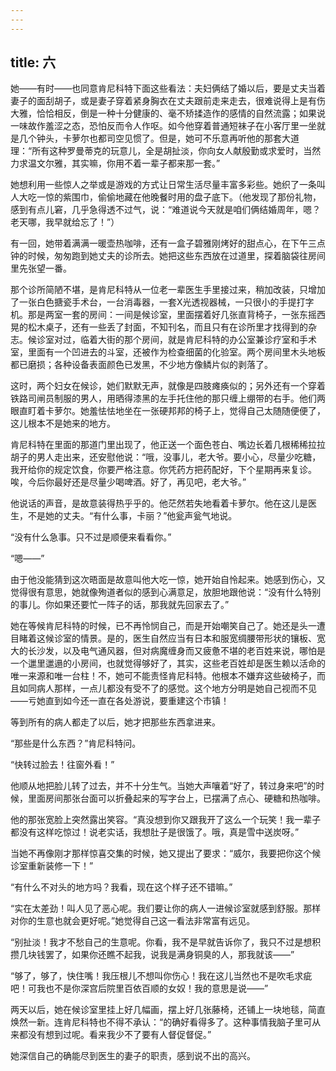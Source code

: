 ```yaml
---
---
---
```

title: 六
---




她——有时——也同意肯尼科特下面这些看法：夫妇俩结了婚以后，要是丈夫当着妻子的面刮胡子，或是妻子穿着紧身胸衣在丈夫跟前走来走去，很难说得上是有伤大雅，恰恰相反，倒是一种十分健康的、毫不矫揉造作的感情的自然流露；如果说一味故作羞涩之态，恐怕反而令人作呕。如今他穿着普通短袜子在小客厅里一坐就是几个钟头，卡萝尔也都司空见惯了。但是，她可不乐意再听他的那套大道理：“所有这种罗曼蒂克的玩意儿，全是胡扯淡，你向女人献殷勤或求爱时，当然力求温文尔雅，其实嘛，你用不着一辈子都来那一套。”

她想利用一些惊人之举或是游戏的方式让日常生活尽量丰富多彩些。她织了一条叫人大吃一惊的紫围巾，偷偷地藏在他晚餐时用的盘子底下。（他发现了那份礼物，感到有点儿窘，几乎急得透不过气，说：“难道说今天就是咱们俩结婚周年，嗯？老天哪，我早就给忘了！”）

有一回，她带着满满一暖壶热咖啡，还有一盒子碧雅刚烤好的甜点心，在下午三点钟的时候，匆匆跑到她丈夫的诊所去。她把这些东西放在过道里，探着脑袋往房间里先张望一番。

那个诊所简陋不堪，是肯尼科特从一位老一辈医生手里接过来，稍加改装，只增加了一张白色搪瓷手术台，一台消毒器，一套X光透视器械，一只很小的手提打字机。那是两室一套的房间：一间是候诊室，里面摆着好几张直背椅子，一张东摇西晃的松木桌子，还有一些丢了封面，不知刊名，而且只有在诊所里才找得到的杂志。候诊室对过，临着大街的那个房间，就是肯尼科特的办公室兼诊疗室和手术室，里面有一个凹进去的斗室，还被作为检查细菌的化验室。两个房间里木头地板都已磨损；各种设备表面颜色已发黑，不少地方像鳞片似的剥落了。

这时，两个妇女在候诊，她们默默无声，就像是四肢瘫痪似的；另外还有一个穿着铁路司闸员制服的男人，用晒得漆黑的左手托住他的那只缠上绷带的右手。他们两眼直盯着卡萝尔。她羞怯怯地坐在一张硬邦邦的椅子上，觉得自己太随随便便了，这儿根本不是她来的地方。

肯尼科特在里面的那道门里出现了，他正送一个面色苍白、嘴边长着几根稀稀拉拉胡子的男人走出来，还安慰他说：“哦，没事儿，老大爷。要小心，尽量少吃糖，我开给你的规定饮食，你要严格注意。你凭药方把药配好，下个星期再来复诊。唉，今后你最好还是尽量少喝啤酒。好了，再见吧，老大爷。”

他说话的声音，是故意装得热乎乎的。他茫然若失地看着卡萝尔。他在这儿是医生，不是她的丈夫。“有什么事，卡丽？”他瓮声瓮气地说。

“没有什么急事。只不过是顺便来看看你。”

“嗯——”

由于他没能猜到这次晤面是故意叫他大吃一惊，她开始自怜起来。她感到伤心，又觉得很有意思，她就像殉道者似的感到心满意足，放胆地跟他说：“没有什么特别的事儿。你如果还要忙一阵子的话，那我就先回家去了。”

她在等候肯尼科特的时候，已不再怜悯自己，而是开始嘲笑自己了。她还是头一遭目睹着这候诊室的情景。是的，医生自然应当有日本和服宽绸腰带形状的镶板、宽大的长沙发，以及电气通风器，但对病魔缠身而又疲惫不堪的老百姓来说，哪怕是一个邋里邋遢的小房间，也就觉得够好了，其实，这些老百姓却是医生赖以活命的唯一来源和唯一台柱！不，她可不能责怪肯尼科特。他根本不嫌弃这些破椅子，而且如同病人那样，一点儿都没有受不了的感觉。这个地方分明是她自己视而不见——亏她直到如今还一直在各处游说，要重建这个市镇！

等到所有的病人都走了以后，她才把那些东西拿进来。

“那些是什么东西？”肯尼科特问。

“快转过脸去！往窗外看！”

他顺从地把脸儿转了过去，并不十分生气。当她大声嚷着“好了，转过身来吧”的时候，里面房间那张台面可以折叠起来的写字台上，已摆满了点心、硬糖和热咖啡。

他的那张宽脸上突然露出笑容。“真没想到你又跟我开了这么一个玩笑！我一辈子都没有这样吃惊过！说老实话，我想肚子是很饿了。哦，真是雪中送炭呀。”

当她不再像刚才那样惊喜交集的时候，她又提出了要求：“威尔，我要把你这个候诊室重新装修一下！”

“有什么不对头的地方吗？我看，现在这个样子还不错嘛。”

“实在太差劲！叫人见了恶心呢。我们要让你的病人一进候诊室就感到舒服。那样对你的生意也就会更好呢。”她觉得自己这一看法非常富有远见。

“别扯淡！我才不愁自己的生意呢。你看，我不是早就告诉你了，我只不过是想积攒几块钱罢了，如果你还瞧不起我，说我是满身铜臭的人，那我就该——”

“够了，够了，快住嘴！我压根儿不想叫你伤心！我在这儿当然也不是吹毛求疵吧！可我也不是你深宫后院里百依百顺的女奴！我的意思是说——”

两天以后，她在候诊室里挂上好几幅画，摆上好几张藤椅，还铺上一块地毯，简直焕然一新。连肯尼科特也不得不承认：“的确好看得多了。这种事情我脑子里可从来都没有想到过呢。看来我少不了要有人督促督促。”

她深信自己的确能尽到医生的妻子的职责，感到说不出的高兴。